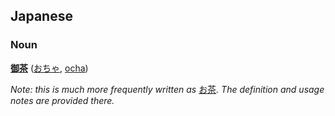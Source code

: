 == Japanese ==
=== Noun ===
'''[[御]][[茶]]''' ([[おちゃ]], [[ocha]])

''Note: this is much more frequently written as'' [[お茶]]''.  The definition and usage notes are provided there.''